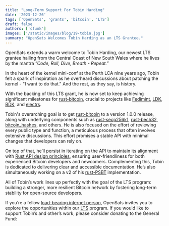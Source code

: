 ```yaml
---
title: "Long-Term Support For Tobin Harding"
date: '2023-12-26'
tags: ['OpenSats', 'grants', 'bitcoin', 'LTS']
draft: false
authors: ['cfunk']
images: ['/static/images/blog/19-tobin.jpg']
summary: "OpenSats Welcomes Tobin Harding as an LTS Grantee."
---
```


OpenSats extends a warm welcome to Tobin Harding, our newest LTS grantee hailing
from the Central Coast of New South Wales where he lives by the mantra
*”Code, Roll, Dive, Breath - Repeat.”*

In the heart of the kernel mini-conf at the Perth LCA nine years ago, Tobin felt
a spark of inspiration as he overheard discussions about patching the kernel -
"I want to do that." And the rest, as they say, is history.

With the backing of this LTS grant, he is now set to keep achieving significant
milestones for [rust-bitcoin](https://github.com/rust-bitcoin), crucial to
projects like [Fedimint](https://github.com/fedimint/fedimint),
[LDK](https://github.com/lightningdevkit/ldk-sample),
[BDK](https://github.com/bitcoindevkit/bdk), and
[electrs](https://github.com/romanz/electrs).

Tobin's overarching goal is to get
[rust-bitcoin](https://github.com/rust-bitcoin/rust-bitcoin) to a version 1.0.0 release,
along with underlying components such as
[rust-secp256k1](https://github.com/rust-bitcoin/rust-secp256k1),
[rust-bech32](https://github.com/rust-bitcoin/rust-bech32),
[bitcoin_hashes](https://github.com/rust-bitcoin/bitcoin_hashes), and others.
He is also focused on the effort of reviewing every public type and function, a
meticulous process that often involves extensive discussions. This effort promises
a stable API with minimal changes that developers can rely on.

On top of that, he’ll persist in iterating on the API to maintain its alignment
with [Rust API design principles](https://github.com/rust-lang/api-guidelines),
ensuring user-friendliness for both experienced Bitcoin developers and
newcomers. Complementing this, Tobin is dedicated to delivering clear and
accessible documentation. He’s also simultaneously working on a v2 of his
[rust-PSBT](https://github.com/tcharding/rust-psbt) implementation.

All of Tobin’s work lines up perfectly with the goal of the LTS program:
building a stronger, more resilient Bitcoin network by fostering long-term
stability for open-source developers.

If you’re a fellow [load-bearing internet person][lbip], OpenSats invites you to
explore the opportunities within our [LTS](/tags/lts) program. If you would like
to support Tobin’s and other’s work, please consider donating to the General
Fund:

<center>
    <DonateToGeneralFundButton/>
</center>

[lbip]: /blog/announcing-lts-grant-program-to-support-bitcoin-core-contributors
